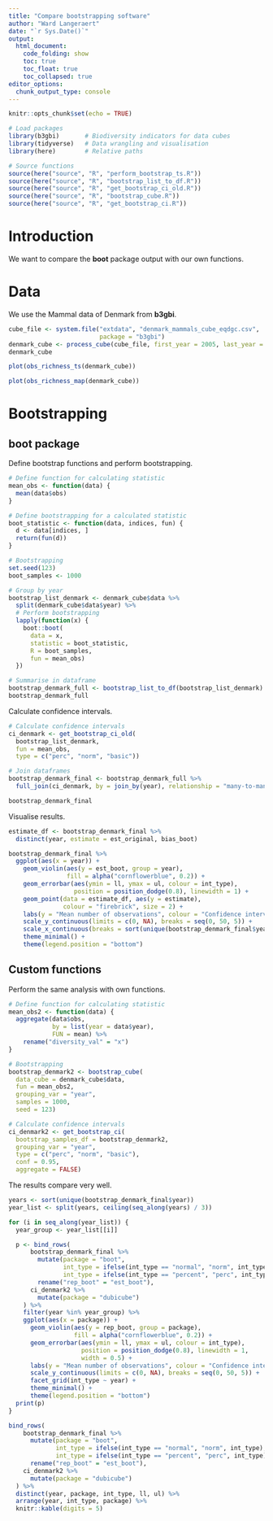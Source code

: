 ```yaml
---
title: "Compare bootstrapping software"
author: "Ward Langeraert"
date: "`r Sys.Date()`"
output:
  html_document:
    code_folding: show
    toc: true
    toc_float: true
    toc_collapsed: true
editor_options: 
  chunk_output_type: console
---
```


```r
knitr::opts_chunk$set(echo = TRUE)
```

```r
# Load packages
library(b3gbi)       # Biodiversity indicators for data cubes
library(tidyverse)   # Data wrangling and visualisation
library(here)        # Relative paths

# Source functions
source(here("source", "R", "perform_bootstrap_ts.R"))
source(here("source", "R", "bootstrap_list_to_df.R"))
source(here("source", "R", "get_bootstrap_ci_old.R"))
source(here("source", "R", "bootstrap_cube.R"))
source(here("source", "R", "get_bootstrap_ci.R"))
```

# Introduction

We want to compare the **boot** package output with our own functions.

# Data

We use the Mammal data of Denmark from **b3gbi**.

```r
cube_file <- system.file("extdata", "denmark_mammals_cube_eqdgc.csv",
                         package = "b3gbi")
denmark_cube <- process_cube(cube_file, first_year = 2005, last_year = 2013)
denmark_cube
```

```r
plot(obs_richness_ts(denmark_cube))
```

```r
plot(obs_richness_map(denmark_cube))
```

# Bootstrapping
## boot package

Define bootstrap functions and perform bootstrapping.

```r
# Define function for calculating statistic
mean_obs <- function(data) {
  mean(data$obs)
}

# Define bootstrapping for a calculated statistic
boot_statistic <- function(data, indices, fun) {
  d <- data[indices, ]
  return(fun(d))
}
```

```r
# Bootstrapping
set.seed(123)
boot_samples <- 1000

# Group by year
bootstrap_list_denmark <- denmark_cube$data %>%
  split(denmark_cube$data$year) %>%
  # Perform bootstrapping
  lapply(function(x) {
    boot::boot(
      data = x,
      statistic = boot_statistic,
      R = boot_samples,
      fun = mean_obs)
  })

# Summarise in dataframe
bootstrap_denmark_full <- bootstrap_list_to_df(bootstrap_list_denmark)
bootstrap_denmark_full
```

Calculate confidence intervals.

```r
# Calculate confidence intervals
ci_denmark <- get_bootstrap_ci_old(
  bootstrap_list_denmark,
  fun = mean_obs,
  type = c("perc", "norm", "basic"))

# Join dataframes
bootstrap_denmark_final <- bootstrap_denmark_full %>%
  full_join(ci_denmark, by = join_by(year), relationship = "many-to-many")

bootstrap_denmark_final
```

Visualise results.

```r
estimate_df <- bootstrap_denmark_final %>%
  distinct(year, estimate = est_original, bias_boot)

bootstrap_denmark_final %>%
  ggplot(aes(x = year)) +
    geom_violin(aes(y = est_boot, group = year),
                fill = alpha("cornflowerblue", 0.2)) +
    geom_errorbar(aes(ymin = ll, ymax = ul, colour = int_type),
                  position = position_dodge(0.8), linewidth = 1) +
    geom_point(data = estimate_df, aes(y = estimate),
               colour = "firebrick", size = 2) +
    labs(y = "Mean number of observations", colour = "Confidence interval") +
    scale_y_continuous(limits = c(0, NA), breaks = seq(0, 50, 5)) +
    scale_x_continuous(breaks = sort(unique(bootstrap_denmark_final$year))) +
    theme_minimal() +
    theme(legend.position = "bottom")
```

## Custom functions

Perform the same analysis with own functions.

```r
# Define function for calculating statistic
mean_obs2 <- function(data) {
  aggregate(data$obs,
            by = list(year = data$year),
            FUN = mean) %>%
    rename("diversity_val" = "x")
}

# Bootstrapping
bootstrap_denmark2 <- bootstrap_cube(
  data_cube = denmark_cube$data,
  fun = mean_obs2,
  grouping_var = "year",
  samples = 1000,
  seed = 123)

# Calculate confidence intervals
ci_denmark2 <- get_bootstrap_ci(
  bootstrap_samples_df = bootstrap_denmark2,
  grouping_var = "year",
  type = c("perc", "norm", "basic"),
  conf = 0.95,
  aggregate = FALSE)
```

The results compare very well.

```r
years <- sort(unique(bootstrap_denmark_final$year))
year_list <- split(years, ceiling(seq_along(years) / 3))

for (i in seq_along(year_list)) {
  year_group <- year_list[[i]]

  p <- bind_rows(
      bootstrap_denmark_final %>%
        mutate(package = "boot",
               int_type = ifelse(int_type == "normal", "norm", int_type),
               int_type = ifelse(int_type == "percent", "perc", int_type)) %>%
        rename("rep_boot" = "est_boot"),
      ci_denmark2 %>%
        mutate(package = "dubicube")
    ) %>%
    filter(year %in% year_group) %>%
    ggplot(aes(x = package)) +
      geom_violin(aes(y = rep_boot, group = package),
                  fill = alpha("cornflowerblue", 0.2)) +
      geom_errorbar(aes(ymin = ll, ymax = ul, colour = int_type),
                    position = position_dodge(0.8), linewidth = 1,
                    width = 0.5) +
      labs(y = "Mean number of observations", colour = "Confidence interval") +
      scale_y_continuous(limits = c(0, NA), breaks = seq(0, 50, 5)) +
      facet_grid(int_type ~ year) +
      theme_minimal() +
      theme(legend.position = "bottom")
  print(p)
}
```

```r
bind_rows(
    bootstrap_denmark_final %>%
      mutate(package = "boot",
             int_type = ifelse(int_type == "normal", "norm", int_type),
             int_type = ifelse(int_type == "percent", "perc", int_type)) %>%
      rename("rep_boot" = "est_boot"),
    ci_denmark2 %>%
      mutate(package = "dubicube")
  ) %>%
  distinct(year, package, int_type, ll, ul) %>%
  arrange(year, int_type, package) %>%
  knitr::kable(digits = 5)
```
